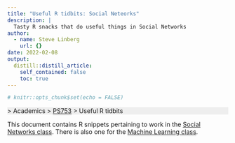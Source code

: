 ```yaml
---
title: "Useful R tidbits: Social Neteorks"
description: |
  Tasty R snacks that do useful things in Social Networks
author:
  - name: Steve Linberg
    url: {}
date: 2022-02-08
output:
  distill::distill_article:
    self_contained: false
    toc: true
---
```



```r
# knitr::opts_chunk$set(echo = FALSE)
```

<p style="background: #eee">
[<i class="fas fa-home"></i>](/) &gt; Academics &gt; [PS753](../ps753/index.html)
&gt; Useful R tidbits
</p>

This document contains R snippets pertaining to work in the [Social Networks class](../ps753/index.html). There is also one for the [Machine Learning class](../ms797/index.html).

